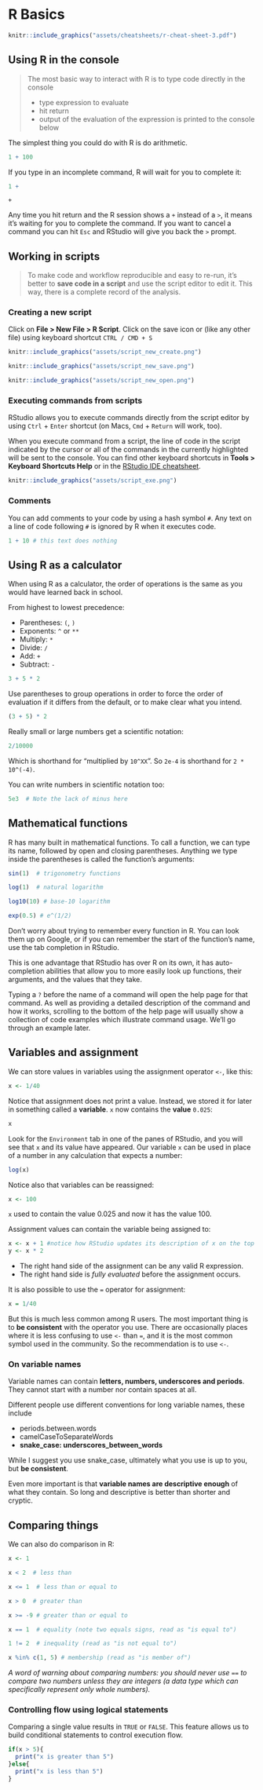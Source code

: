 # R Basics {#r-basics}

```r
knitr::include_graphics("assets/cheatsheets/r-cheat-sheet-3.pdf")
```

## Using R in the console

> The  most basic way to interact with R is to type code directly in the console
> 
> - type expression to evaluate
- hit return
- output of the evaluation of the expression is printed to the console below 

The simplest thing you could do with R is do arithmetic.

```r
1 + 100
```

If you type in an incomplete command, R will wait for you to
complete it:
```r
1 +
```

```
+
```

Any time you hit return and the R session shows a `+` instead of a `>`, it
means it's waiting for you to complete the command. If you want to cancel
a command you can hit `Esc` and RStudio will give you back the `>` prompt.



## Working in scripts

> To make code and workflow reproducible and easy to re-run, it's better to **save code in a script** and use the script editor to edit it. This way, there is a complete record of the analysis.

### Creating a new script

Click on **File > New File > R Script**. Click on the save icon or (like any other file) using keyboard shortcut `CTRL / CMD + S`

```r
knitr::include_graphics("assets/script_new_create.png")
```

```r
knitr::include_graphics("assets/script_new_save.png")
```

```r
knitr::include_graphics("assets/script_new_open.png")
```



### Executing commands from scripts

RStudio allows you to execute commands directly from the script editor by using `Ctrl` + `Enter` shortcut (on Macs, `Cmd` +
`Return` will work, too). 

When you execute command from a script, the line of code in the script indicated by the cursor or all of the commands in the currently highlighted will be sent to the console. You can find other keyboard shortcuts in **Tools > Keyboard Shortcuts Help** or in the [RStudio IDE cheatsheet](https://github.com/rstudio/cheatsheets/raw/master/rstudio-ide.pdf).

```r
knitr::include_graphics("assets/script_exe.png")
```

### Comments

You can add comments to your code by using a hash symbol `#`. Any text on a line of code following `#` is ignored by R when it executes code.

```r
1 + 10 # this text does nothing
```


## Using R as a calculator

When using R as a calculator, the order of operations is the same as you
would have learned back in school.

From highest to lowest precedence:

 * Parentheses: `(`, `)`
 * Exponents: `^` or `**`
 * Multiply: `*`
 * Divide: `/`
 * Add: `+`
 * Subtract: `-`

```r
3 + 5 * 2
```

Use parentheses to group operations in order to force the order of
evaluation if it differs from the default, or to make clear what you
intend.

```r
(3 + 5) * 2
```


Really small or large numbers get a scientific notation:

```r
2/10000
```

Which is shorthand for "multiplied by `10^XX`". So `2e-4`
is shorthand for `2 * 10^(-4)`.

You can write numbers in scientific notation too:

```r
5e3  # Note the lack of minus here
```


## Mathematical functions

R has many built in mathematical functions. To call a function,
we can type its name, followed by open and closing parentheses.
Anything we type inside the parentheses is called the function's
arguments:

```r
sin(1)  # trigonometry functions
```

```r
log(1)  # natural logarithm
```

```r
log10(10) # base-10 logarithm
```

```r
exp(0.5) # e^(1/2)
```

Don't worry about trying to remember every function in R. You
can look them up on Google, or if you can remember the
start of the function's name, use the tab completion in RStudio.

This is one advantage that RStudio has over R on its own, it
has auto-completion abilities that allow you to more easily
look up functions, their arguments, and the values that they
take.

Typing a `?` before the name of a command will open the help page
for that command. As well as providing a detailed description of
the command and how it works, scrolling to the bottom of the
help page will usually show a collection of code examples which
illustrate command usage. We'll go through an example later.


## Variables and assignment

We can store values in variables using the assignment operator `<-`, like this:

```r
x <- 1/40
```

Notice that assignment does not print a value. Instead, we stored it for later
in something called a **variable**. `x` now contains the **value** `0.025`:

```r
x
```

Look for the `Environment` tab in one of the panes of RStudio, and you will see that `x` and its value have appeared. Our variable `x` can be used in place of a number in any calculation that expects a number:

```r
log(x)
```

Notice also that variables can be reassigned:

```r
x <- 100
```

`x` used to contain the value 0.025 and now it has the value 100.

Assignment values can contain the variable being assigned to:

```r
x <- x + 1 #notice how RStudio updates its description of x on the top right tab
y <- x * 2
```

- The right hand side of the assignment can be any valid R expression.
- The right hand side is *fully evaluated* before the assignment occurs.


It is also possible to use the `=` operator for assignment:

```r
x = 1/40
```

But this is much less common among R users.  The most important thing is to
**be consistent** with the operator you use. There are occasionally places
where it is less confusing to use `<-` than `=`, and it is the most common
symbol used in the community. So the recommendation is to use `<-`.


### On variable names

Variable names can contain **letters, numbers, underscores and periods**. They
cannot start with a number nor contain spaces at all. 

Different people use
different conventions for long variable names, these include

  * periods.between.words
  * camelCaseToSeparateWords
  * **snake_case: underscores\_between_words**


While I suggest you use snake_case, ultimately what you use is up to you, but **be consistent**. 

Even more important is that **variable names are descriptive enough** of what they contain. So long and descriptive is better than shorter and cryptic.


## Comparing things

We can also do comparison in R:


```r
x <- 1
```


```r
x < 2  # less than
```

```r
x <= 1  # less than or equal to
```

```r
x > 0  # greater than
```

```r
x >= -9 # greater than or equal to
```

```r
x == 1  # equality (note two equals signs, read as "is equal to")
```

```r
1 != 2  # inequality (read as "is not equal to")
```

```r
x %in% c(1, 5) # membership (read as "is member of")
```


_A word of warning about comparing numbers: you should
never use `==` to compare two numbers unless they are
integers (a data type which can specifically represent
only whole numbers)._

### Controlling flow using logical statements

Comparing a single value results in `TRUE` or `FALSE`. This feature allows us to build conditional statements to control execution flow.

```r
if(x > 5){
  print("x is greater than 5")
}else{
  print("x is less than 5")
}
```
